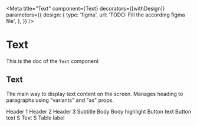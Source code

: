 <!--- Text.stories.mdx --->


<Meta
  title="Text"
  component={Text}
  decorators={[withDesign]}
  parameters={{
    design: {
      type: 'figma',
      url: 'TODO: Fill the according figma file',
    },
  }}
/>

# Text

This is the doc of the `Text` component

## Text

The main way to display text content on the screen. Manages heading to paragraphs using "variants" and "as" props.

<Canvas>
  <Story name="base">
    <Text variant="header-1" as="h2" color="primary500">
      Header 1
    </Text>
    <Text variant="header-2">Header 2</Text>
    <Text variant="header-3">Header 3</Text>
    <Text variant="subtitle">Subtitle</Text>
    <Text variant="body">Body</Text>
    <Text variant="body-highlight">Body highlight</Text>
    <Text variant="button-text">Button text</Text>
    <Text variant="button-text-s">Button text S</Text>
    <Text variant="text-s">Text S</Text>
    <Text variant="table-label">Table label</Text>
  </Story>
</Canvas>

